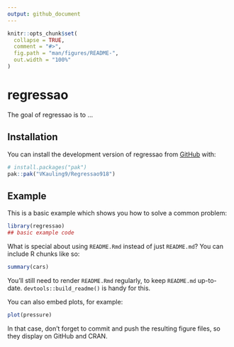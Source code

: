 ```yaml
---
output: github_document
---
```


<!-- README.md is generated from README.Rmd. Please edit that file -->

```r
knitr::opts_chunk$set(
  collapse = TRUE,
  comment = "#>",
  fig.path = "man/figures/README-",
  out.width = "100%"
)
```

# regressao

<!-- badges: start -->
<!-- badges: end -->

The goal of regressao is to ...

## Installation

You can install the development version of regressao from [GitHub](https://github.com/) with:

``` r
# install.packages("pak")
pak::pak("VKauling9/Regressao918")
```

## Example

This is a basic example which shows you how to solve a common problem:

```r
library(regressao)
## basic example code
```

What is special about using `README.Rmd` instead of just `README.md`? You can include R chunks like so:

```r
summary(cars)
```

You'll still need to render `README.Rmd` regularly, to keep `README.md` up-to-date. `devtools::build_readme()` is handy for this.

You can also embed plots, for example:

```r
plot(pressure)
```

In that case, don't forget to commit and push the resulting figure files, so they display on GitHub and CRAN.
